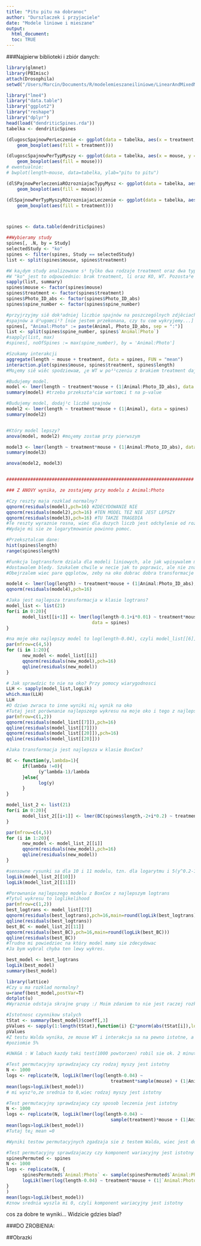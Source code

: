 ```yaml
---
title: "Pitu pitu na dobranoc"
author: "Durszlaczek i przyjaciele"
date: "Modele liniowe i mieszane"
output: 
  html_document:
  toc: TRUE
---
```

###Najpierw biblioteki i zbiór danych:
```r
library(glmnet)
library(PBImisc)
attach(Drosophila)
setwd("/Users/Marcin/Documents/R/modelemieszaneiliniowe/LinearAndMixedModels-Project2")

library("lme4")
library("data.table")
library("ggplot2")
library("reshape")
library("dplyr")
head(load("dendriticSpines.rda"))
tabelka <- dendriticSpines

(dlugoscSpajnowPerLeczenie <- ggplot(data = tabelka, aes(x = treatment, y = length)) +
    geom_boxplot(aes(fill = treatment)))

(dlugoscSpajnowPerTypMyszy <- ggplot(data = tabelka, aes(x = mouse, y = length)) +
    geom_boxplot(aes(fill = mouse)))
# ewentualnie:
# bwplot(length~mouse, data=tabelka, ylab="pitu to pitu")

(dlSPajnowPerleczeniaROzrozniajacTypyMysz <- ggplot(data = tabelka, aes(x = treatment, y = length)) +
    geom_boxplot(aes(fill = mouse)))

(dlSpajnowPerTypMyszyROzrozniajacLeczenie <- ggplot(data = tabelka, aes(x = mouse, y = length)) +
    geom_boxplot(aes(fill = treatment)))



spines <- data.table(dendriticSpines)

##Wybieramy study
spines[, .N, by = Study]
selectedStudy <- "ko"
spines <- filter(spines, Study == selectedStudy)
list <- split(spines$mouse, spines$treatment)

#W ka¿dym study analizowane s¹ tylko dwa rodzaje treatment oraz dwa typy myszy. 
#W "ko" jest to odpowiednio: brak treatment, li oraz KO, WT. Pozosta³e poziomy obu zmiennych usuwamy.
sapply(list, summary)
spines$mouse <- factor(spines$mouse)
spines$treatment <- factor(spines$treatment)
spines$Photo_ID_abs <- factor(spines$Photo_ID_abs)
spines$spine_number <- factor(spines$spine_number)

#przyjrzyjmy siê dok³adniej liczbie spajnów na poszczególnych zdjêciach - czy jest zale¿noœæ miêdzy gêstoœci¹ sieci
#spajnów a d³ugoœci¹? [nie jestem przekonana, czy tu coœ wykryjemy...]
spines[, "Animal:Photo" := paste(Animal, Photo_ID_abs, sep = ":")]
list <- split(spines$spine_number, spines$`Animal:Photo`)
#sapply(list, max)
#spines[, noOfSpines := max(spine_number), by = 'Animal:Photo']

#Szukamy interakcji
aggregate(length ~ mouse + treatment, data = spines, FUN = "mean")
interaction.plot(spines$mouse, spines$treatment, spines$length)
#Mo¿emy siê wiêc spodziewaæ, ¿e WT w po³¹czeniu z brakiem treatment daje d³u¿sze spajny.

#Budujemy model.
model <- lmer(length ~ treatment*mouse + (1|Animal:Photo_ID_abs), data = spines)
summary(model) #trzeba przekszta³ciæ wartoœci t na p-value

#Budujemy model, dodaj¹c liczbê spajnów
model2 <- lmer(length ~ treatment*mouse + (1|Animal), data = spines)
summary(model2)


#Który model lepszy?
anova(model, model2) #mo¿emy zostaæ przy pierwszym

model3 <- lmer(length ~ treatment*mouse + (1|Animal:Photo_ID_abs), data = spines)
summary(model3)

anova(model2, model3)


######################################################################

### Z ANOVY wynika, ze zostajemy przy modelu z Animal:Photo

#Czy reszty maja rozklad normalny?
qqnorm(residuals(model),pch=16) #ZDECYDOWANIE NIE
qqnorm(residuals(model2),pch=16) #TEN MODEL TEZ NIE JEST LEPSZY
qqnorm(residuals(model3),pch=16) #TU TAKZE TRAGEDIA
#Te reszty wyraznie rosna, wiec dla duzych liczb jest odchylenie od rozkladu normalnego.
#Wydaje mi sie ze logarytmowanie powinno pomoc.

#Przeksztalcam dane:
hist(spines$length)
range(spines$length)

#Funkcja logtransform dziala dla modeli liniowych, ale jak wpisywalem model mieszany,to
#dostawalem bledy. Szukalem chwile w necie jak to poprawic, ale nie znalazlem.
#Obejrzalem wiec pare qqplotow, zeby na oko dobrac dobra transformacje danych

model4 <- lmer(log(length) ~ treatment*mouse + (1|Animal:Photo_ID_abs), data = spines)
qqnorm(residuals(model4),pch=16)

#Jaka jest najlepsza transformacja w klasie logtrans?
model_list <- list(21)
for(i in 0:20){
      model_list[[i+1]] <- lmer(log(length-0.1+i*0.01) ~ treatment*mouse + (1|Animal:Photo_ID_abs), 
                                data = spines)
}

#na moje oko najlepszy model to log(length-0.04), czyli model_list[[6]]
par(mfrow=c(4,5))
for (i in 1:20){
      new_model <- model_list[[i]]
      qqnorm(residuals(new_model),pch=16)
      qqline(residuals(new_model))
}

# Jak sprawdzic to nie na oko? Przy pomocy wiarygodnosci
LLH <- sapply(model_list,logLik)
which.max(LLH)
LLH
#O dziwo zwraca to inne wyniki ni¿ wynik na oko
#Tutaj jest porównanie najlepszego wykresu na moje oko i tego z najlepsza LLH
par(mfrow=c(1,2))
qqnorm(residuals(model_list[[7]]),pch=16)
qqline(residuals(model_list[[7]]))
qqnorm(residuals(model_list[[20]]),pch=16)
qqline(residuals(model_list[[20]]))

#Jaka transformacja jest najlepsza w klasie BoxCox?

BC <- function(y,lambda=1){
      if(lambda !=0){
            (y^lambda-1)/lambda
      }else{
            log(y)
      }
}

model_list_2 <- list(21)
for(i in 0:20){
      model_list_2[[i+1]] <- lmer(BC(spines$length,-2+i*0.2) ~ treatment*mouse + (1|Animal:Photo_ID_abs), data = spines)
}

par(mfrow=c(4,5))
for (i in 1:20){
      new_model <- model_list_2[[i]]
      qqnorm(residuals(new_model),pch=16)
      qqline(residuals(new_model))
}

#sensowne rysunki sa dla 10 i 11 modelu, tzn. dla logarytmu i 5(y^0.2-1)
logLik(model_list_2[[10]])
logLik(model_list_2[[11]])

#Porownanie najlepszego modelu z BoxCox z najlepszym logtrans
#Tytul wykresu to loglikelihood
par(mfrow=c(1,2))
best_logtrans <- model_list[[7]]
qqnorm(residuals(best_logtrans),pch=16,main=round(logLik(best_logtrans)))
qqline(residuals(best_logtrans))
best_BC <- model_list_2[[11]]
qqnorm(residuals(best_BC),pch=16,main=round(logLik(best_BC)))
qqline(residuals(best_BC))
#Trudno mi powiedziec na który model mamy sie zdecydowac
#Ja bym wybral chyba ten lewy wykres. 

best_model <- best_logtrans
logLik(best_model)
summary(best_model)

library(lattice)
#Czy u ma rozklad normalny?
u=ranef(best_model,postVar=T)
dotplot(u)
#Wyraznie odstaja skrajne grupy :/ Moim zdaniem to nie jest raczej rozklad normalny

#Istotnosc czynnikow stalych
tStat <- summary(best_model)$coeff[,3]
pValues <- sapply(1:length(tStat),function(i) {2*pnorm(abs(tStat[i]),lower.tail = F)})
pValues
#Z testu Walda wynika, ze mouse WT i interakcja sa na pewno istotne, a treatment tylko na 
#poziomie 5%

#UWAGA : W labach kazdy taki test(1000 powtorzen) robil sie ok. 2 minut

#Test permutacyjny sprawdzajacy czy rodzaj myszy jest istotny
N <- 1000
logs <- replicate(N, logLik(lmer(log(length-0.04) ~ 
                                       treatment*sample(mouse) + (1|Animal:Photo_ID_abs), data = spines)))
mean(logs>logLik(best_model)) 
# mi wysz³o,ze srednia to 0,wiec rodzaj myszy jest istotny

#Test permutacyjny sprawdzajacy czy sposob leczenia jest istotny
N <- 1000
logs <- replicate(N, logLik(lmer(log(length-0.04) ~ 
                                       sample(treatment)*mouse + (1|Animal:Photo_ID_abs), data = spines)))
mean(logs>logLik(best_model))
#Tutaj te¿ mean =0 

#Wyniki testow permutacyjnych zgadzaja sie z testem Walda, wiec jest dobrze.

#Test permutacyjny sprawdzajaczy czy komponent wariacyjny jest istotny
spinesPermuted <- spines
N <- 1000
logs <- replicate(N, {
      spinesPermuted$`Animal:Photo` <- sample(spinesPermuted$`Animal:Photo`)
      logLik(lmer(log(length-0.04) ~ treatment*mouse + (1|`Animal:Photo`), data = spinesPermuted))
}
)
mean(logs>logLik(best_model))
#znow srednia wyszla mi 0, czyli komponent wariacyjny jest istotny

```
cos za dobre te wyniki...
Widzicie gdzies blad?



###DO ZROBIENIA:

##Obrazki

      